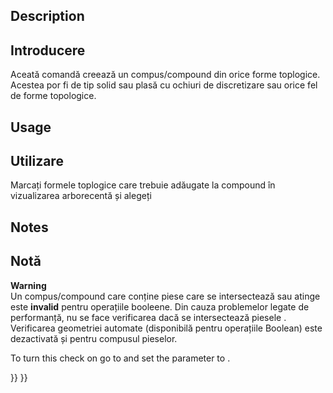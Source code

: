 <languages/>

<div lang="en" dir="ltr" class="mw-content-ltr">
{{Docnav
|[[Part_ProjectionOnSurface|ProjectionOnSurface]]
|[[Part_ExplodeCompound|ExplodeCompound]]
|[[Part_Workbench|Part]]
|IconL=Part_ProjectionOnSurface.svg
|IconR=Part_ExplodeCompound.svg
|IconC=Workbench_Part.svg
}}
</div>

<div class="mw-translate-fuzzy">
{{GuiCommand
|Name=Part Compound
‏‎|MenuLocation=Part → Make compound
|Workbenches=[[Part Workbench|Part]]
|SeeAlso=
}}
</div>

<div lang="en" dir="ltr" class="mw-content-ltr">
== Description ==
</div>

<div class="mw-translate-fuzzy">
==Introducere==
Aceată comandă creează un compus/compound din orice forme toplogice.
Acestea por fi de tip solid sau plasă cu ochiuri de discretizare sau orice fel de forme topologice.
</div>

<div lang="en" dir="ltr" class="mw-content-ltr">
== Usage ==
</div>

<div class="mw-translate-fuzzy">
==Utilizare==
Marcați formele toplogice care trebuie adăugate la compound în vizualizarea arborecentă și alegeți {{MenuCommand|Part → Compound → Make Compound}}
</div>

<div lang="en" dir="ltr" class="mw-content-ltr">
== Notes ==
</div>

<div class="mw-translate-fuzzy">
==Notă==
'''Warning'''<br />
Un compus/compound care conține piese care se intersectează sau atinge este '''invalid''' pentru operațiile booleene. Din cauza problemelor legate de performanță, nu se face verificarea dacă se intersectează piesele . Verificarea geometriei automate (disponibilă pentru operațiile Boolean) este dezactivată și pentru compusul pieselor.
</div>

<div lang="en" dir="ltr" class="mw-content-ltr">
To turn this check on go to {{MenuCommand|Tools → Edit Parameters → Preferences... → Mod → Part → CheckGeometry → RunBOPCheck}} and set the parameter to {{incode|true}}.
</div>


<div lang="en" dir="ltr" class="mw-content-ltr">
{{Docnav
|[[Part_ProjectionOnSurface|ProjectionOnSurface]]
|[[Part_ExplodeCompound|ExplodeCompound]]
|[[Part_Workbench|Part]]
|IconL=Part_ProjectionOnSurface.svg
|IconR=Part_ExplodeCompound.svg
|IconC=Workbench_Part.svg
}}
</div>

{{Part_Tools_navi{{#translation:}}}}
{{Userdocnavi{{#translation:}}}}